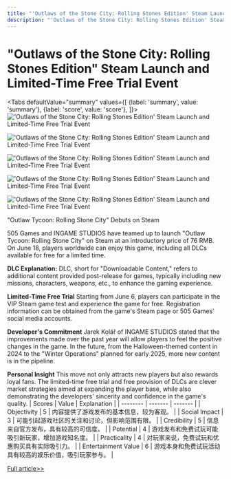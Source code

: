 ```yaml
---
title: "'Outlaws of the Stone City: Rolling Stones Edition' Steam Launch and Limited-Time Free Trial Event"
description: "'Outlaws of the Stone City: Rolling Stones Edition' Steam Launch and Limited-Time Free Trial Event"
---
```



# "Outlaws of the Stone City: Rolling Stones Edition" Steam Launch and Limited-Time Free Trial Event


<Tabs
	defaultValue="summary"
	values={[
	{label: 'summary', value: 'summary'},
	{label: 'score', value: 'score'},
]}>
<TabItem value="summary">
<img
  src="https://image.informedainews.com/2024/06/Ent-pFU-1717723068-0.jpg"
  alt="'Outlaws of the Stone City: Rolling Stones Edition' Steam Launch and Limited-Time Free Trial Event"
/>

<img
  src="https://image.informedainews.com/2024/06/Ent-Y6b-1717723068-1.jpg"
  alt="'Outlaws of the Stone City: Rolling Stones Edition' Steam Launch and Limited-Time Free Trial Event"
/>

<img
  src="https://image.informedainews.com/2024/06/Ent-Fih-1717723068-2.jpg"
  alt="'Outlaws of the Stone City: Rolling Stones Edition' Steam Launch and Limited-Time Free Trial Event"
/>

<img
  src="https://image.informedainews.com/2024/06/Ent-FnN-1717723068-3.jpg"
  alt="'Outlaws of the Stone City: Rolling Stones Edition' Steam Launch and Limited-Time Free Trial Event"
/>

<img
  src="https://image.informedainews.com/2024/06/Ent-GbJ-1717723068-4.jpg"
  alt="'Outlaws of the Stone City: Rolling Stones Edition' Steam Launch and Limited-Time Free Trial Event"
/>



"Outlaw Tycoon: Rolling Stone City" Debuts on Steam

505 Games and INGAME STUDIOS have teamed up to launch "Outlaw Tycoon: Rolling Stone City" on Steam at an introductory price of 76 RMB. On June 18, players worldwide can enjoy this game, including all DLCs available for free for a limited time.

**DLC Explanation:**
DLC, short for "Downloadable Content," refers to additional content provided post-release for games, typically including new missions, characters, weapons, etc., to enhance the gaming experience.

**Limited-Time Free Trial**
Starting from June 6, players can participate in the VIP Steam game test and experience the game for free. Registration information can be obtained from the game's Steam page or 505 Games' social media accounts.

**Developer's Commitment**
Jarek Kolář of INGAME STUDIOS stated that the improvements made over the past year will allow players to feel the positive changes in the game. In the future, from the Halloween-themed content in 2024 to the "Winter Operations" planned for early 2025, more new content is in the pipeline.

**Personal Insight**
This move not only attracts new players but also rewards loyal fans. The limited-time free trial and free provision of DLCs are clever market strategies aimed at expanding the player base, while also demonstrating the developers' sincerity and confidence in the game's quality.
</TabItem>
<TabItem value="score">
	| Scores     | Value   | Explanation |
	| -------- | ------- | ------- |
	| Objectivity  | 5    | 内容提供了游戏发布的基本信息，较为客观。    |
	| Social Impact | 3     | 可能引起游戏社区的关注和讨论，但影响范围有限。    |
	| Credibility    | 5    | 信息来自官方发布，具有较高的可信度。    |
	| Potential    | 4    | 游戏发布和免费试玩可能吸引新玩家，增加游戏知名度。    |
	| Practicality    | 4    | 对玩家来说，免费试玩和优惠购买具有实际吸引力。    |
	| Entertainment Value    | 6    | 游戏本身和免费试玩活动具有较高的娱乐价值，吸引玩家参与。    |
</TabItem>
</Tabs>

[Full article>>](https://www.gcores.com/articles/182995)
